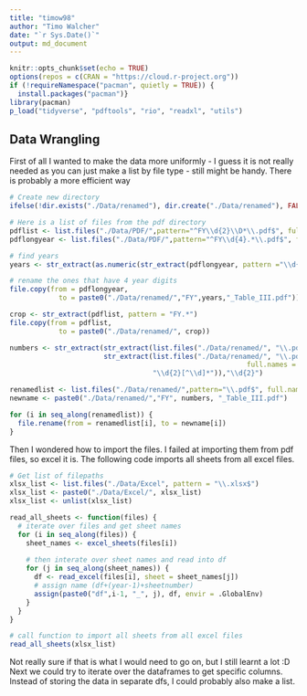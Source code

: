 ```yaml
---
title: "timow98"
author: "Timo Walcher"
date: "`r Sys.Date()`"
output: md_document
---
```


```r
knitr::opts_chunk$set(echo = TRUE)
options(repos = c(CRAN = "https://cloud.r-project.org"))
if (!requireNamespace("pacman", quietly = TRUE)) {
  install.packages("pacman")} 
library(pacman)
p_load("tidyverse", "pdftools", "rio", "readxl", "utils")
```

## Data Wrangling
First of all I wanted to make the data more uniformly - I guess it is not really needed as you can just make a list by file type - still might be handy. There is probably a more efficient way
```r
# Create new directory
ifelse(!dir.exists("./Data/renamed"), dir.create("./Data/renamed"), FALSE)

# Here is a list of files from the pdf directory
pdflist <- list.files("./Data/PDF/",pattern="^FY\\d{2}\\D*\\.pdf$", full.names = TRUE)
pdflongyear <- list.files("./Data/PDF/",pattern="^FY\\d{4}.*\\.pdf$", full.names = TRUE)

# find years
years <- str_extract(as.numeric(str_extract(pdflongyear, pattern ="\\d{4}")),pattern ="\\d{2}$")

# rename the ones that have 4 year digits
file.copy(from = pdflongyear, 
            to = paste0("./Data/renamed/","FY",years,"_Table_III.pdf"))

crop <- str_extract(pdflist, pattern = "FY.*")
file.copy(from = pdflist, 
            to = paste0("./Data/renamed/", crop))

numbers <- str_extract(str_extract(list.files("./Data/renamed/", "\\.pdf$", full.names = TRUE),
                       str_extract(list.files("./Data/renamed/", "\\.pdf$", 
                                                          full.names = TRUE),
                                   "\\d{2}[^\\d]*")),"\\d{2}")

renamedlist <- list.files("./Data/renamed/",pattern="\\.pdf$", full.names = TRUE)
newname <- paste0("./Data/renamed/","FY", numbers, "_Table_III.pdf")

for (i in seq_along(renamedlist)) {
  file.rename(from = renamedlist[i], to = newname[i])
}
```
Then I wondered how to import the files. I failed at importing them from pdf files, so excel it is. The following code imports all sheets from all excel files.
```r
# Get list of filepaths
xlsx_list <- list.files("./Data/Excel", pattern = "\\.xlsx$")
xlsx_list <- paste0("./Data/Excel/", xlsx_list)
xlsx_list <- unlist(xlsx_list)

read_all_sheets <- function(files) {
  # iterate over files and get sheet names
  for (i in seq_along(files)) {
    sheet_names <- excel_sheets(files[i])
    
    # then interate over sheet names and read into df
    for (j in seq_along(sheet_names)) {
      df <- read_excel(files[i], sheet = sheet_names[j])
      # assign name (df+(year-1)+sheetnumber)
      assign(paste0("df",i-1, "_", j), df, envir = .GlobalEnv)
    }
  }
}

# call function to import all sheets from all excel files
read_all_sheets(xlsx_list)
```
Not really sure if that is what I would need to go on, but I still learnt a lot :D
Next we could try to iterate over the dataframes to get specific columns. Instead of storing the data in separate dfs, I could probably also make a list.